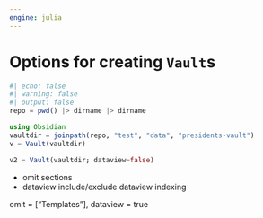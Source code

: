 ```yaml
---
engine: julia
---
```


# Options for creating `Vault`s


```julia
#| echo: false
#| warning: false
#| output: false
repo = pwd() |> dirname |> dirname
```


```julia
using Obsidian
vaultdir = joinpath(repo, "test", "data", "presidents-vault")
v = Vault(vaultdir)
```


```julia
v2 = Vault(vaultdir; dataview=false)
```


- omit sections
- dataview include/exclude dataview indexing


omit = ["Templates"], dataview = true